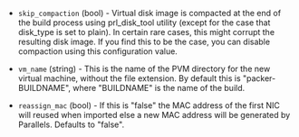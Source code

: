 <!-- Code generated from the comments of the Config struct in builder/parallels/pvm/config.go; DO NOT EDIT MANUALLY -->

- `skip_compaction` (bool) - Virtual disk image is compacted at the end of
  the build process using prl_disk_tool utility (except for the case that
  disk_type is set to plain). In certain rare cases, this might corrupt
  the resulting disk image. If you find this to be the case, you can disable
  compaction using this configuration value.

- `vm_name` (string) - This is the name of the PVM directory for the new
  virtual machine, without the file extension. By default this is
  "packer-BUILDNAME", where "BUILDNAME" is the name of the build.

- `reassign_mac` (bool) - If this is "false" the MAC address of the first
  NIC will reused when imported else a new MAC address will be generated
  by Parallels. Defaults to "false".

<!-- End of code generated from the comments of the Config struct in builder/parallels/pvm/config.go; -->
